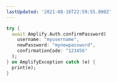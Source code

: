 ```yaml
---
lastUpdated: '2021-08-16T22:59:55.000Z'
---
```

```dart
try {
  await Amplify.Auth.confirmPassword(
    username: "myusername",
    newPassword: "mynewpassword",
    confirmationCode: "123456"
  );
} on AmplifyException catch (e) {
  print(e);
}
```

